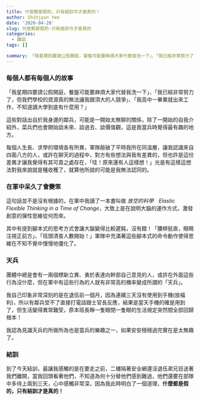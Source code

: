 ```yaml
---
title: 什麼都是假的，只有結訓令才是真的！
author: Shihjyun Yeo
date: '2020-04-28'
slug: 什麼都是假的-只有結訓令才是真的
categories:
  - 雜談
tags: []

summary: 「我星期四要請公假開庭，餐盤可能要麻煩大家代替我洗一下」、「我已經非常努力了，但我們學校的資源真的無法讓我跟頂大的人競爭」、「我高中一畢業就出來工作，不知道讀大學到底有什麼用？」
---
```


### 每個人都有每個人的故事

「我星期四要請公假開庭，餐盤可能要麻煩大家代替我洗一下」、「我已經非常努力了，但我們學校的資源真的無法讓我跟頂大的人競爭」、「我高中一畢業就出來工作，不知道讀大學到底有什麼用？」

這些對話出自於我身邊的鄰兵，可能是一開始太無聊的關係，除了一開始的自我介紹外，菜兵們也會開始談未來、談過去、談價值觀，這是我當兵時覺得最有趣的地方。

每個人生長、求學的環境各有所異，軍隊敲破了平時我所在同溫層，讓我認識來自四面八方的人，或許在聊天的過程中，對方有些想法與我有差異的，但也許是這份差異才讓我覺得有其可貴之處存在，「哇！原來還有人這樣想！」光是有這樣這想法對我來說就是種收穫了，就算他所說的可能是我無法認同的。

### 在軍中呆久了會變笨

這句話並不是沒有根據的，在軍中我讀了一本書叫做 _放空的科學　Elastic Flexible Thinking in a Time of Change_，大致上是在說明大腦的運作方式，激發創意的彈性思維從何而來。

其中有提到腳本式的思考方式會讓大腦變得比較遲鈍，沒有錯！「腰桿挺直，眼睛注視正前方」、「班頭清查人數開始！」軍隊中充滿著這些腳本式的命令動作使得思維在不知不覺中慢慢地僵化了。

### 天兵

團體中總是會有一兩個標新立異、勇於表達向幹部自己意見的人，或許在外面這些行為沒什麼，但在軍中有這些行為的人就有非常高的機率變成所謂的「天兵」。

我自己印象非常深刻的是在退伍前一個月，因為連續三天沒有使用到手機(放福利)，所以有鄰兵受不了直接打電話跟士官長反應，結果是當天手機的確是用到了，但生活變得異常難受，原本班長睜一隻眼閉一隻眼的生活規定突然間全部回歸根本！

我認為見識天兵的所做所為也是當兵的樂趣之一，如果安安穩穩過完實在是太無趣了。

### 結訓

到了今天結訓，最讓我感觸的是在要走之前，二樓隔著安全網還沒退伍弟兄目送著我們離開，當我回頭看著他們，不知道為何十分替他們感到難過，他們還要在部隊中多待上兩到三天，心中感觸非常深，因為我此時明白了一個道理，**什麼都是假的，只有結訓才是真的！**


